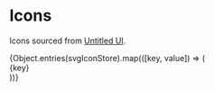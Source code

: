 
<Meta title="foundations/Icons" />

# Icons

Icons sourced from [Untitled UI](https://www.untitledui.com/free-icons).

<div class="sb-iconGrid theme-light">
  {Object.entries(svgIconStore).map(([key, value]) => (
    <div class="item">
      <div class="icon" dangerouslySetInnerHTML={{ __html: value }} />
      {key}
    </div>
  ))}
</div>

<style>
  {`
    .sb-iconGrid {
      columns: 3;
    }

    .sb-iconGrid .item {
      align-items: center;
      color: var(--text-primary);
      display: flex;
      gap: 8px;
      padding-block: 12px;
      padding-inline: 12px;
    }

    .sb-iconGrid .icon {
      display: flex;
      height: 24px;
    }
  `}
</style>
